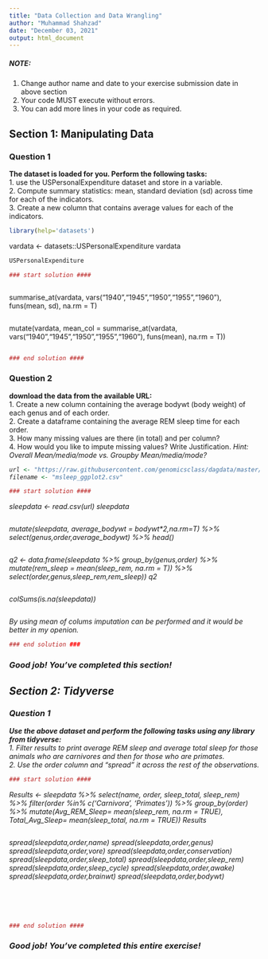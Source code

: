 ---
title: "Data Collection and Data Wrangling"
author: "Muhammad Shahzad"
date: "December 03, 2021"
output: html_document
---

##### NOTE: 
1. Change author name and date to your exercise submission date in above section
2. Your code MUST execute without errors. 
3. You can add more lines in your code as required.

## Section 1: Manipulating Data

### Question 1 
**The dataset is loaded for you. Perform the following tasks:**  
1. use the USPersonalExpenditure dataset and store in a variable.  
2. Compute summary statistics: mean, standard deviation (sd) across time for each of the indicators.  
3. Create a new column that contains average values for each of the indicators.  


```{r }
library(help='datasets')
```

vardata <- datasets::USPersonalExpenditure 
vardata

```{r }
USPersonalExpenditure
```

```{r }
### start solution ####
```



```{r }

```


summarise_at(vardata, vars("1940","1945","1950","1955","1960"), funs(mean, sd), na.rm = T)

```{r }

```


mutate(vardata, mean_col = summarise_at(vardata, vars("1940","1945","1950","1955","1960"), funs(mean), na.rm = T))



```{r }

```


```{r }
### end solution ####
```

### Question 2 
**download the data from the available URL:**  
1. Create a new column containing the average bodywt (body weight) of each genus and of each order.  
2. Create a dataframe containing the average REM sleep time for each order.  
3. How many missing values are there (in total) and per column?  
4. How would you like to impute missing values? Write Justification.  <i> Hint: Overall Mean/media/mode vs. Groupby Mean/media/mode?


```{r }
url <- "https://raw.githubusercontent.com/genomicsclass/dagdata/master/inst/extdata/msleep_ggplot2.csv"
filename <- "msleep_ggplot2.csv"
```


```{r }
### start solution ####
```


sleepdata <- read.csv(url)
sleepdata

```{r }

```


mutate(sleepdata, average_bodywt = bodywt*2,na.rm=T) %>%
  select(genus,order,average_bodywt) %>% head()
  

```{r }

```


q2 <- data.frame(sleepdata %>% group_by(genus,order) %>% 
                   mutate(rem_sleep = mean(sleep_rem, na.rm = T))
                          %>% select(order,genus,sleep_rem,rem_sleep))
q2


```{r }

```


colSums(is.na(sleepdata))


```{r }

```

By using mean of colums imputation can be performed and it would be better in my openion.
```{r }
### end solution ###
```

### Good job! You've completed this section!

## Section 2: Tidyverse

### Question 1
**Use the above dataset and perform the following tasks using any library from tidyverse:**  
1. Filter results to print average REM sleep and average total sleep  for those animals who are carnivores and then for those who are primates.  
2. Use the order column and "spread" it across the rest of the observations.  


```{r }
### start solution ####
```




Results <- sleepdata %>% select(name, order, sleep_total, sleep_rem) %>% filter(order %in% c('Carnivora', 'Primates')) %>% group_by(order) %>% mutate(Avg_REM_Sleep= mean(sleep_rem, na.rm = TRUE),  
           Total_Avg_Sleep= mean(sleep_total, na.rm = TRUE))
Results

```{r }

```





spread(sleepdata,order,name)
spread(sleepdata,order,genus)
spread(sleepdata,order,vore)
spread(sleepdata,order,conservation)
spread(sleepdata,order,sleep_total)
spread(sleepdata,order,sleep_rem)
spread(sleepdata,order,sleep_cycle)
spread(sleepdata,order,awake)
spread(sleepdata,order,brainwt)
spread(sleepdata,order,bodywt)

```{r }

```


```{r }

```


```{r }

```


```{r }

```


```{r }

```


```{r }
### end solution ####
```

### Good job! You've completed this entire exercise!
